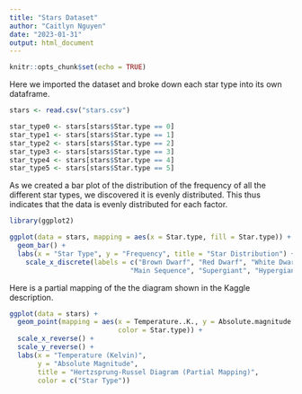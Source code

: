 ---
title: "Stars Dataset"
author: "Caitlyn Nguyen"
date: "2023-01-31"
output: html_document
---

```{r setup, include=FALSE}
knitr::opts_chunk$set(echo = TRUE)
```

Here we imported the dataset and broke down each star type into its own 
dataframe.

```{r}
stars <- read.csv("stars.csv")

star_type0 <- stars[stars$Star.type == 0]
star_type1 <- stars[stars$Star.type == 1]
star_type2 <- stars[stars$Star.type == 2]
star_type3 <- stars[stars$Star.type == 3]
star_type4 <- stars[stars$Star.type == 4]
star_type5 <- stars[stars$Star.type == 5]
```

As we created a bar plot of the distribution of the frequency of all the
different star types, we discovered it is evenly distributed. This thus
indicates that the data is evenly distributed for each factor.

```{r}
library(ggplot2)

ggplot(data = stars, mapping = aes(x = Star.type, fill = Star.type)) +
  geom_bar() +
  labs(x = "Star Type", y = "Frequency", title = "Star Distribution") +
    scale_x_discrete(labels = c("Brown Dwarf", "Red Dwarf", "White Dwarf", 
                              "Main Sequence", "Supergiant", "Hypergiant"))
```
Here is a partial mapping of the the diagram shown in the Kaggle description. 
```{r}
ggplot(data = stars) +
  geom_point(mapping = aes(x = Temperature..K., y = Absolute.magnitude.Mv.,
                           color = Star.type)) +
  scale_x_reverse() +
  scale_y_reverse() +
  labs(x = "Temperature (Kelvin)",
       y = "Absolute Magnitude",
       title = "Hertzsprung-Russel Diagram (Partial Mapping)",
       color = c("Star Type"))
```

